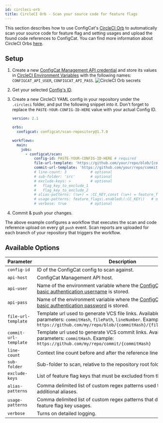 ```yaml
---
id: circleci-orb
title: CircleCI Orb - Scan your source code for feature flags
---
```


This section describes how to use ConfigCat's <a target="_blank" href="https://circleci.com/developer/orbs/orb/configcat/scan-repository">CircleCI Orb</a>
to automatically scan your source code for feature flag and setting usages and upload the found code references to ConfigCat.
You can find more information about CircleCI Orbs <a target="_blank" href="https://circleci.com/orbs/">here</a>.

## Setup

1. Create a new <a target="_blank" href="https://app.configcat.com/my-account/public-api-credentials">ConfigCat Management API credential</a> and store its values in <a target="_blank" href="https://circleci.com/docs/2.0/env-vars/#setting-an-environment-variable-in-a-project">CircleCI Environment Variables</a> with the following names: `CONFIGCAT_API_USER`, `CONFIGCAT_API_PASS`.
   <img  src="/docs/assets/cli/scan/cco_secrets.png" className="bordered-img" alt="CircleCI Orb secrets" />

2. Get your selected [Config's ID](overview.mdx#config-id).

3. Create a new CircleCI YAML config in your repository under the `.circleci` folder, and put the following snippet into it.
   Don't forget to replace the `PASTE-YOUR-CONFIG-ID-HERE` value with your actual Config ID.

   ```yaml
   version: 2.1

   orbs:
     configcat: configcat/scan-repository@1.7.0

   workflows:
     main:
       jobs:
         - configcat/scan:
             config-id: PASTE-YOUR-CONFIG-ID-HERE # required
             file-url-template: 'https://github.com/your/repo/blob/{commitHash}/{filePath}#L{lineNumber}' # optional
             commit-url-template: 'https://github.com/your/repo/commit/{commitHash}' # optional
             # line-count: 3           # optional
             # sub-folder: 'src'       # optional
             # exclude-keys: >         # optional
             #   flag_key_to_exclude_1
             #   flag_key_to_exclude_2
             # alias-patterns: (\w+) = :CC_KEY,const (\w+) = feature_flags\.enabled\(:CC_KEY\) # optional
             # usage-patterns: feature_flags\.enabled\(:CC_KEY\)   # optional
             # verbose: true           # optional
   ```

4. Commit & push your changes.

The above example configures a workflow that executes the scan and code reference upload on every git `push` event.
Scan reports are uploaded for each branch of your repository that triggers the workflow.

## Available Options

| Parameter             | Description                                                                                                                                                                                            | Required | Default             |
| --------------------- | ------------------------------------------------------------------------------------------------------------------------------------------------------------------------------------------------------ | -------- | ------------------- |
| `config-id`           | ID of the ConfigCat config to scan against.                                                                                                                                                            | &#9745;  |                     |
| `api-host`            | ConfigCat Management API host.                                                                                                                                                                         |          | `api.configcat.com` |
| `api-user`            | Name of the environment variable where the <a target="_blank" href="https://app.configcat.com/my-account/public-api-credentials">ConfigCat Management API basic authentication username</a> is stored. |          | CONFIGCAT_API_USER  |
| `api-pass`            | Name of the environment variable where the <a target="_blank" href="https://app.configcat.com/my-account/public-api-credentials">ConfigCat Management API basic authentication password</a> is stored. |          | CONFIGCAT_API_PASS  |
| `file-url-template`   | Template url used to generate VCS file links. Available template parameters: `commitHash`, `filePath`, `lineNumber`. Example: `https://github.com/my/repo/blob/{commitHash}/{filePath}#L{lineNumber}`  |          |                     |
| `commit-url-template` | Template url used to generate VCS commit links. Available template parameters: `commitHash`. Example: `https://github.com/my/repo/commit/{commitHash}`                                                 |          |                     |
| `line-count`          | Context line count before and after the reference line. (min: 1, max: 10)                                                                                                                              |          | 4                   |
| `sub-folder`          | Sub-folder to scan, relative to the repository root folder.                                                                                                                                            |          |                     |
| `exclude-keys`        | List of feature flag keys that must be excluded from the scan report.                                                                                                                                  |          |                     |
| `alias-patterns`      | Comma delimited list of custom regex patterns used to search for additional aliases.                                                                                                                   |          |                     |
| `usage-patterns`      | Comma delimited list of custom regex patterns that describe additional feature flag key usages. |  |          |
| `verbose`             | Turns on detailed logging.                                                                                                                                                                             |          | false               |
